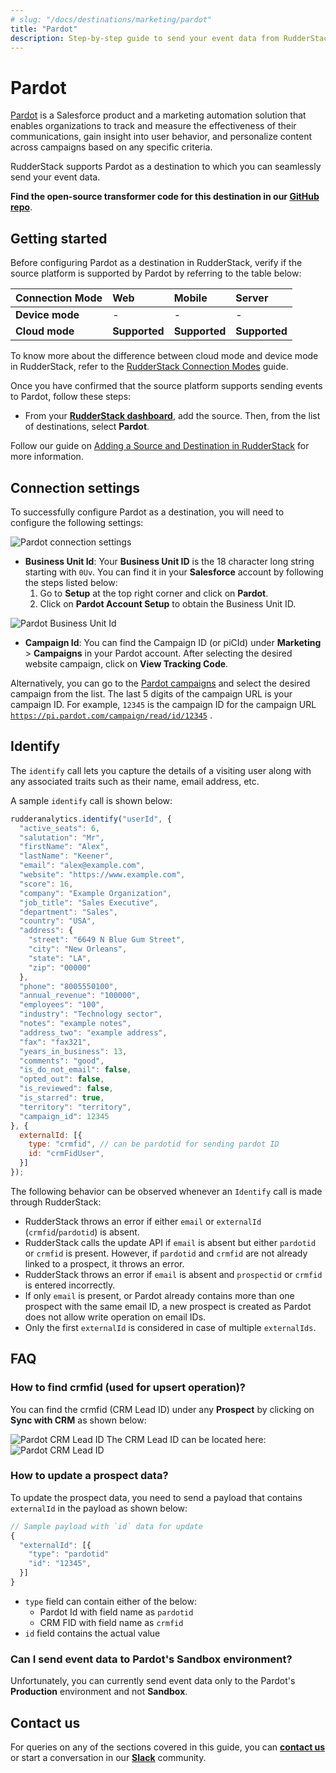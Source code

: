 ```yaml
---
# slug: "/docs/destinations/marketing/pardot"
title: "Pardot"
description: Step-by-step guide to send your event data from RudderStack to Pardot.
---
```


# Pardot

[Pardot](https://www.pardot.com/) is a Salesforce product and a marketing automation solution that enables organizations to track and measure the effectiveness of their communications, gain insight into user behavior, and personalize content across campaigns based on any specific criteria.

RudderStack supports Pardot as a destination to which you can seamlessly send your event data.

<div class="successBlock">

  <strong>Find the open-source transformer code for this destination in our <a href="https://github.com/rudderlabs/rudder-transformer/tree/master/v0/destinations/pardot">GitHub repo</a></strong>.
</div>

## Getting started

Before configuring Pardot as a destination in RudderStack, verify if the source platform is supported by Pardot by referring to the table below:

| **Connection Mode** | **Web**       | **Mobile**    | **Server**    |
| :------------------ | :------------ | :------------ | :------------ |
| **Device mode**     | -             | -             | -             |
| **Cloud mode**      | **Supported** | **Supported** | **Supported** |

<div class="infoBlock">

To know more about the difference between cloud mode and device mode in RudderStack, refer to the <a href="https://rudderstack.com/docs/connections/rudderstack-connection-modes/">RudderStack Connection Modes</a> guide.
</div>

Once you have confirmed that the source platform supports sending events to Pardot, follow these steps:

- From your [**RudderStack dashboard**](https://app.rudderstack.com/), add the source. Then, from the list of destinations, select **Pardot**.

<div class="infoBlock">

Follow our guide on <a href="https://rudderstack.com/docs/connections/adding-source-and-destination-rudderstack/">Adding a Source and Destination in RudderStack</a> for more information.
</div>

## Connection settings

To successfully configure Pardot as a destination, you will need to configure the following settings:

<img src="../../assets/event-stream-destinations/pardot-connection-settings3.png" alt="Pardot connection settings"/>

- **Business Unit Id**: Your **Business Unit ID** is the 18 character long string starting with `0Uv`. You can find it in your **Salesforce** account by following the steps listed below:
  1. Go to **Setup** at the top right corner and click on **Pardot**. 
  2. Click on **Pardot Account Setup** to obtain the Business Unit ID.

<img src="../../assets/event-stream-destinations/pardot-business-unit-id.png" alt="Pardot Business Unit Id"/>

- **Campaign Id**: You can find the Campaign ID (or piCId) under **Marketing** > **Campaigns** in your Pardot account. After selecting the desired website campaign, click on **View Tracking Code**.

<div class="infoBlock">
  
Alternatively, you can go to the <a href="https://pi.pardot.com/campaign">Pardot campaigns</a> and select the desired campaign from the list. The last 5 digits of the campaign URL is your campaign ID. For example, <code class="inline-code">12345</code> is the campaign ID for the campaign URL <code class="inline-code">https://pi.pardot.com/campaign/read/id/12345</code> .

</div>

## Identify

The `identify` call lets you capture the details of a visiting user along with any associated traits such as their name, email address, etc.

A sample `identify` call is shown below:

```javascript
rudderanalytics.identify("userId", {
  "active_seats": 6,
  "salutation": "Mr",
  "firstName": "Alex",
  "lastName": "Keener",
  "email": "alex@example.com",
  "website": "https://www.example.com",
  "score": 16,
  "company": "Example Organization",
  "job_title": "Sales Executive",
  "department": "Sales",
  "country": "USA",
  "address": {
    "street": "6649 N Blue Gum Street",
    "city": "New Orleans",
    "state": "LA",
    "zip": "00000"
  },
  "phone": "8005550100",
  "annual_revenue": "100000",
  "employees": "100",
  "industry": "Technology sector",
  "notes": "example notes",
  "address_two": "example address",
  "fax": "fax321",
  "years_in_business": 13,
  "comments": "good",
  "is_do_not_email": false,
  "opted_out": false,
  "is_reviewed": false,
  "is_starred": true,
  "territory": "territory",
  "campaign_id": 12345
}, {
  externalId: [{
    type: "crmfid", // can be pardotid for sending pardot ID
    id: "crmFidUser",
  }]
});
```
The following behavior can be observed whenever an `Identify` call is made through RudderStack:
* RudderStack throws an error if either `email` or `externalId` (`crmfid`/`pardotid`) is absent.
* RudderStack calls the update API if `email` is absent but either `pardotid` or `crmfid` is present. However, if `pardotid` and `crmfid` are not already linked to a prospect, it throws an error.
* RudderStack throws an error if `email` is absent and `prospectid` or `crmfid` is entered incorrectly.
* If only `email` is present, or Pardot already contains more than one prospect with the same email ID, a new prospect is created as Pardot does not allow write operation on email IDs.
* Only the first `externalId` is considered in case of multiple `externalIds`.


## FAQ

### How to find crmfid (used for upsert operation)?
You can find the crmfid (CRM Lead ID) under any **Prospect** by clicking on **Sync with CRM** as shown below:

<img src="../../assets/event-stream-destinations/Pardot-crmfid1.png" alt="Pardot CRM Lead ID"/>
The CRM Lead ID can be located here:
<img src="../../assets/event-stream-destinations/Pardot-crmfid2.png" alt="Pardot CRM Lead ID"/>

### How to update a prospect data?

To update the prospect data, you need to send a payload that contains `externalId` in the payload as shown below:
```javascript
// Sample payload with `id` data for update
{
  "externalId": [{
    "type": "pardotid"
    "id": "12345",
  }]
}
```
- `type` field can contain either of the below:
  - Pardot Id with field name as `pardotid`
  - CRM FID with field name as `crmfid`
- `id` field contains the actual value

### Can I send event data to Pardot's Sandbox environment?

Unfortunately, you can currently send event data only to the Pardot's **Production** environment and not **Sandbox**.

## Contact us

For queries on any of the sections covered in this guide, you can [**contact us**](mailto:%20docs@rudderstack.com) or start a conversation in our [**Slack**](https://rudderstack.com/join-rudderstack-slack-community) community.

